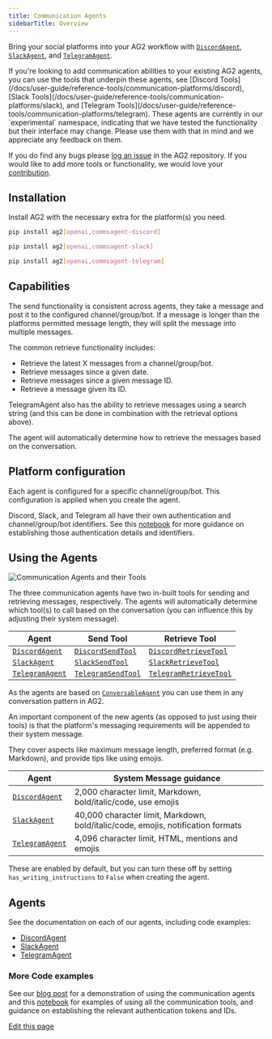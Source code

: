 ```yaml
---
title: Communication Agents
sidebarTitle: Overview
---
```


Bring your social platforms into your AG2 workflow with [`DiscordAgent`](/docs/api-reference/autogen/agents/experimental/DiscordAgent), [`SlackAgent`](/docs/api-reference/autogen/agents/experimental/SlackAgent), and [`TelegramAgent`](/docs/api-reference/autogen/agents/experimental/TelegramAgent).

<Tip>
If you're looking to add communication abilities to your existing AG2 agents, you can use the tools that underpin these agents, see [Discord Tools](/docs/user-guide/reference-tools/communication-platforms/discord), [Slack Tools](/docs/user-guide/reference-tools/communication-platforms/slack), and [Telegram Tools](/docs/user-guide/reference-tools/communication-platforms/telegram).
</Tip>

<Warning>
These agents are currently in our `experimental` namespace, indicating that we have tested the functionality but their interface may change. Please use them with that in mind and we appreciate any feedback on them.

If you do find any bugs please [log an issue](https://github.com/ag2ai/ag2/issues) in the AG2 repository. If you would like to add more tools or functionality, we would love your [contribution](https://docs.ag2.ai/docs/contributor-guide/contributing).
</Warning>

## Installation

Install AG2 with the necessary extra for the platform(s) you need.

```bash
pip install ag2[openai,commsagent-discord]
```
```bash
pip install ag2[openai,commsagent-slack]
```
```bash
pip install ag2[openai,commsagent-telegram]
```

## Capabilities

The send functionality is consistent across agents, they take a message and post it to the configured channel/group/bot. If a message is longer than the platforms permitted message length, they will split the message into multiple messages.

The common retrieve functionality includes:
- Retrieve the latest X messages from a channel/group/bot.
- Retrieve messages since a given date.
- Retrieve messages since a given message ID.
- Retrieve a message given its ID.

TelegramAgent also has the ability to retrieve messages using a search string (and this can be done in combination with the retrieval options above).

The agent will automatically determine how to retrieve the messages based on the conversation.

## Platform configuration

Each agent is configured for a specific channel/group/bot. This configuration is applied when you create the agent.

Discord, Slack, and Telegram all have their own authentication and channel/group/bot identifiers. See this [notebook](/docs/use-cases/notebooks/notebooks/tools_commsplatforms) for more guidance on establishing those authentication details and identifiers.

## Using the Agents

![Communication Agents and their Tools](../assets/commsagents_tools.png)

The three communication agents have two in-built tools for sending and retrieving messages, respectively. The agents will automatically determine which tool(s) to call based on the conversation (you can influence this by adjusting their system message).

| Agent | Send Tool | Retrieve Tool |
| --- | --- | --- |
| [`DiscordAgent`](/docs/api-reference/autogen/agents/experimental/DiscordAgent) | [`DiscordSendTool`](/docs/api-reference/autogen/tools/experimental/DiscordSendTool) | [`DiscordRetrieveTool`](/docs/api-reference/autogen/tools/experimental/DiscordRetrieveTool) |
| [`SlackAgent`](/docs/api-reference/autogen/agents/experimental/SlackAgent) | [`SlackSendTool`](/docs/api-reference/autogen/tools/experimental/SlackSendTool) | [`SlackRetrieveTool`](/docs/api-reference/autogen/tools/experimental/SlackRetrieveTool) |
| [`TelegramAgent`](/docs/api-reference/autogen/agents/experimental/TelegramAgent) | [`TelegramSendTool`](/docs/api-reference/autogen/tools/experimental/TelegramSendTool) | [`TelegramRetrieveTool`](/docs/api-reference/autogen/tools/experimental/TelegramRetrieveTool) |

As the agents are based on [`ConversableAgent`](/docs/api-reference/autogen/ConversableAgent) you can use them in any conversation pattern in AG2.

An important component of the new agents (as opposed to just using their tools) is that the platform's messaging requirements will be appended to their system message.

They cover aspects like maximum message length, preferred format (e.g. Markdown), and provide tips like using emojis.

| Agent | System Message guidance |
| --- | --- |
| [`DiscordAgent`](/docs/api-reference/autogen/agents/experimental/DiscordAgent) | 2,000 character limit, Markdown, bold/italic/code, use emojis |
| [`SlackAgent`](/docs/api-reference/autogen/agents/experimental/SlackAgent) | 40,000 character limit, Markdown, bold/italic/code, emojis, notification formats |
| [`TelegramAgent`](/docs/api-reference/autogen/agents/experimental/TelegramAgent) | 4,096 character limit, HTML, mentions and emojis |

These are enabled by default, but you can turn these off by setting `has_writing_instructions` to `False` when creating the agent.

## Agents

See the documentation on each of our agents, including code examples:

- [DiscordAgent](../discordagent)
- [SlackAgent](../slackagent)
- [TelegramAgent](../telegramagent)

### More Code examples

See our [blog post](/docs/blog/2025-02-05-Communication-Agents/) for a demonstration of using the communication agents and this [notebook](/docs/use-cases/notebooks/notebooks/tools_commsplatforms) for examples of using all the communication tools, and guidance on establishing the relevant authentication tokens and IDs.

<div className="edit-url-container">
    <a className="edit-url" href="https://github.com/ag2ai/ag2/edit/main/website/docs/user-guide/reference-agents/communication-platforms/overview.mdx" target='_blank'><Icon icon="pen" iconType="solid" size="13px"/> Edit this page</a>
</div>
